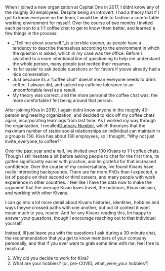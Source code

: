 
When I joined a new organization at Capital One in 2017, I didnt know any of the roughly 30 employees. Despite being an introvert, I had a theory that if I got to know everyone on the team, I would be able to fashion a comfortable working environment for myself. Over the course of two months I invited each person to a 1:1 coffee chat to get to know them better, and learned a few things in the process:

- _“Tell me about yourself.”_is a terrible opener, as people have a tendency to describe themselves according to the environment in which the question is asked, which in my case was the office. Before I switched to a more intentional line of questioning to help me understand the whole person, many people just recited their resumes.
- Its far easier to ask people questions or for favors if youve already had a nice conversation.
- Just because its a “coffee chat” doesnt mean everyone needs to drink coffee. I always did, and spiked my caffeine tolerance to an uncomfortable level as a result.
- My theory was correct, and the more personal the coffee chat was, the more comfortable I felt being around that person.

After joining Kiva in 2019, I again didnt know anyone in the roughly 40-person engineering organization, and decided to kick off my coffee chats again, incorporating learnings from last time. As I worked my way through the organization, I recalled[Dunbars Number](https://en.wikipedia.org/wiki/Dunbar%27s_number), which theorizes that the maximum number of stable social relationships an individual can maintain in a group is 150. Kiva has about 130 employees, so I thought, “Why not just invite_everyone_to coffee?”


Over the past year and a half, Ive invited over 100 Kivans to 1:1 coffee chats. Though I still hesitate a bit before asking people to chat for the first time, its gotten significantly easier with practice, and Im grateful for that increased confidence. Over the course of my conversations, Ive found Kivans have really interesting backgrounds. There are far more PhDs than I expected, a lot of people on their second or third careers, and many people with work experience in other countries. I feel like I have the data now to make the argument that the average Kivan loves travel, the outdoors, Kivas mission, and working with other Kivans.


I can go into a lot more detail about Kivans histories, identities, hobbies and ways theyve crossed paths with one another, but out of context it wont mean much to you, reader. And for any Kivans reading this, Im happy to answer your questions, though I encourage reaching out to that individual yourself.


Instead, Ill just leave you with the questions I ask during a 30-minute chat, the recommendation that you get to know members of your company personally, and that if you ever want to grab some time with me, feel free to reach out.

1. Why did you decide to work for Kiva?
2. What are your hobbies? (or, pre-COVID, what_were_your hobbies?)
